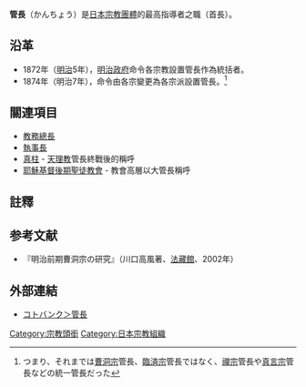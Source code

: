 '''管長'''（かんちょう）是[[日本|日本]][[宗教團體|宗教團體]]的最高指導者之職（首長）。

== 沿革 ==
* 1872年（[[明治|明治]]5年），[[明治政府|明治政府]]命令各宗教設置管長作為統括者。
* 1874年（明治7年），命令由各宗變更為各宗派設置管長。<ref>つまり、それまでは[[曹洞宗|曹洞宗]]管長、[[臨済宗|臨済宗]]管長ではなく、[[禪宗|禪宗]]管長や[[真言宗|真言宗]]管長などの統一管長だった</ref>

== 關連項目 ==
* [[教務總長|教務總長]]
* [[執事長|執事長]]
* [[真柱|真柱]] - [[天理教|天理教]]管長終戰後的稱呼
* [[耶穌基督後期聖徒教會|耶穌基督後期聖徒教會]] - 教會高層以大管長稱呼

==註釋==
{{reflist}}

== 参考文献 ==
{{refbegin}}
* 『明治前期曹洞宗の研究』（川口高風著、[[法藏館|法藏館]]、2002年）
{{refend}}

== 外部連結 ==
* [http://kotobank.jp/word/%E7%AE%A1%E9%95%B7 コトバンク＞管長] {{Wayback|url=http://kotobank.jp/word/%E7%AE%A1%E9%95%B7 |date=20140804215214 }}

{{Buddhism-stub}}
[[Category:宗教頭銜|Category:宗教頭銜]]
[[Category:日本宗教組織|Category:日本宗教組織]]